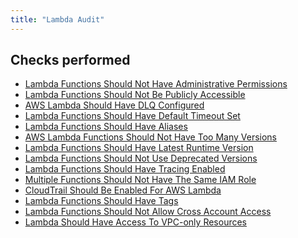```yaml
---
title: "Lambda Audit"
---
```


## Checks performed

- [Lambda Functions Should Not Have Administrative Permissions](lambdamonitoring/admin_privilege)
- [Lambda Functions Should Not Be Publicly Accessible](lambdamonitoring/publicly_accessible)
- [AWS Lambda Should Have DLQ Configured](lambdamonitoring/dlq_configured)
- [Lambda Functions Should Have Default Timeout Set](lambdamonitoring/default_timeout_used)
- [Lambda Functions Should Have Aliases](lambdamonitoring/alias_present)
- [AWS Lambda Functions Should Not Have Too Many Versions](lambdamonitoring/exceeds_versions_limit)
- [Lambda Functions Should Have Latest Runtime Version](lambdamonitoring/allowed_runtime)
- [Lambda Functions Should Not Use Deprecated Versions](lambdamonitoring/deprecated_runtime)
- [Lambda Functions Should Have Tracing Enabled](lambdamonitoring/is_tracing_enabled)
- [Multiple Functions Should Not Have The Same IAM Role](lambdamonitoring/multiple_functions_with_same_iam)
- [CloudTrail Should Be Enabled For AWS Lambda](lambdamonitoring/calls_in_cloudtrail)
- [Lambda Functions Should Have Tags](lambdamonitoring/has_tags)
- [Lambda Functions Should Not Allow Cross Account Access](lambdamonitoring/check_cross_account_access)
- [Lambda Should Have Access To VPC-only Resources](lambdamonitoring/check_vpc_access)
